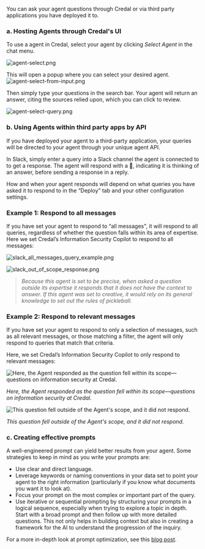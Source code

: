 You can ask your agent questions through Credal or via third party applications you have deployed it to.

### a. **Hosting Agents through Credal's UI**

To use a agent in Credal, select your agent by clicking *Select Agent* in the chat menu.

![agent-select.png](/docs/assets/agents/create-steps/agent-select.png)

This will open a popup where you can select your desired agent.
![agent-select-from-input.png](/docs/assets/agents/create-steps/agent-select-from-input.png)

Then simply type your questions in the search bar. Your agent will return an answer, citing the sources relied upon, which you can click to review.

![agent-select-query.png](/docs/assets/agents/create-steps/agent-select-query.png)

### b. Using Agents within **third party apps** by API

If you have deployed your agent to a third-party application, your queries will be directed to your agent through your unique agent API.

In Slack, simply enter a query into a Slack channel the agent is connected to to get a response. The agent will respond with a 🧠, indicating it is thinking of an answer, before sending a response in a reply.

How and when your agent responds will depend on what queries you have asked it to respond to in the “Deploy” tab and your other configuration settings.

### **Example 1: Respond to all messages**

If you have set your agent to respond to “all messages", it will respond to all queries, regardless of whether the question falls within its area of expertise. Here we set Credal’s Information Security Copilot to respond to all messages:

![slack_all_messages_query_example.png](/docs/assets/copilots/slack_all_messages_query_example.png)

![slack_out_of_scope_response.png](/docs/assets/copilots/slack_out_of_scope_response.png)

> _Because this agent is set to be precise, when asked a question outside its expertise it responds that it does not have the context to answer. If this agent was set to creative, it would rely on its general knowledge to set out the rules of pickleball._

### **Example 2: Respond to relevant messages**

If you have set your agent to respond to only a selection of messages, such as all relevant messages, or those matching a filter, the agent will only respond to queries that match that criteria.

Here, we set Credal’s Information Security Copilot to only respond to relevant messages:

![*Here, the Agent responded as the question fell within its scope—questions on information security at Credal.*](/docs/assets/copilots/slack_relevant_query_response.png)

_Here, the Agent responded as the question fell within its scope—questions on information security at Credal._

![*This question fell outside of the Agent's scope, and it did not respond.*](/docs/assets/copilots/slack_ignored_query_example.png)

_This question fell outside of the Agent's scope, and it did not respond._

### c. Creating effective prompts

A well-engineered prompt can yield better results from your agent. Some strategies to keep in mind as you write your prompts are:

- Use clear and direct language.
- Leverage keywords or naming conventions in your data set to point your agent to the right information (particularly if you know what documents you want it to look at).
- Focus your prompt on the most complex or important part of the query.
- Use iterative or sequential prompting by structuring your prompts in a logical sequence, especially when trying to explore a topic in depth. Start with a broad prompt and then follow up with more detailed questions. This not only helps in building context but also in creating a framework for the AI to understand the progression of the inquiry.

For a more in-depth look at prompt optimization, see this [blog post](https://www.credal.ai/blog/takeaways-from-using-llms-on-corporate-documents).
